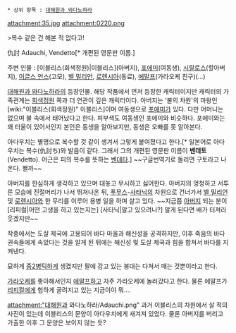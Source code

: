  * 상위 항목 : [[대해원과 와다노하라]]

attachment:35.jpg
attachment:0220.png

>복수 같은 건 해본 적 없다고!

仇討
Adauchi, Vendetto[* 개편된 영문판 이름.]

주변 인물 : [이블리스(회색정원)|이블리스](아버지), [[포에미(회색정원)|포에미]](여동생), [[시랄로스]](할아버지), [[이글스 언스]](고모), [[벨 밀리언]], [[로렌시아]](동료), [[에말프]](가라오케 친구)(...)

[[대해원과 와다노하라]]의 등장인물. 해당 작품에서 먼저 등장한 캐릭터이지만 캐릭터의 가족관계는 [[회색정원]] 쪽과 더 연관이 깊은 캐릭터이다. 아버지는 '불의 차원'의 마왕인 [wiki:"이블리스(회색정원)" 이블리스]이며 여동생으로 [[포에미]]가 있다. 다만 어머니는 없으며 불 속에서 태어났다고 한다. 피부색도 여동생인 포에미와 비슷하다. 포에미와는 꽤 터울이 있어서인지 본인은 동생을 알아보지만, 동생은 오빠를 못 알아본다.

아다우치는 별명으로 복수할 것 같이 생겨서 그렇게 붙여졌다고 한다.[* 일본어로 아다우치는 복수(仇討ち)와 발음이 같다. 그래서 그의 개편된 영문판 이름이 '''벤데토'''(Vendetto). 어근은 피의 복수를 뜻하는 [[벤데타]].] ~~구글번역기로 돌리면 구토라고 나온다. 왤까~~

아버지를 한심하게 생각하고 있으며 대놓고 무시하고 싫어한다. 아버지의 멍청하고 서투른 모습에 진절머리가 나서 뛰쳐나온 뒤, [[푸무스]]-[[사타닉]]의 차원으로 건너가서 [[벨 밀리언]] 및 [[로렌시아]]와 한 무리를 이루어 용병 일을 하며 살고 있다. ~~지금쯤 [[이블리스(회색정원)|아버지]] 되는 분이 [리피컬|어떤 고생을 하고 있는지는] [사타닉|알고 있으려나?] 알게 된다면 배가 터져라 웃겠지만~~

작중에서는 도살 제국에 고용되어 바다 마을과 해신성을 공격하지만, 이후 죽음의 바다 권속들에게 속았다는 것을 알게 된 뒤에는 해신성 및 도살 제국과 힘을 합쳐서 바다를 지켜낸다.

묘하게 [[중2병]]틱하게 생겼지만 팔에 감고 있는 붕대는 다쳐서 매는 것뿐이라고 한다.

[[가라오케]]를 좋아해서인지 [[에말프]]하고 자주 가라오케에 놀러갔다고 한다. 물론 에말프가 [[리피컬]]에게 험하게 굴려지고 있는 지금이야 뭐….

attachment:"대해원과 와다노하라/Adauchi.png"
과거 이블리스의 차원에서 살 적의 사진이 있는데 이블리스의 문양이 아다우치에게 새겨져 있었다. 물론 아버지를 버리고 가출한 이후 그 문양은 보이지 않는 듯?
